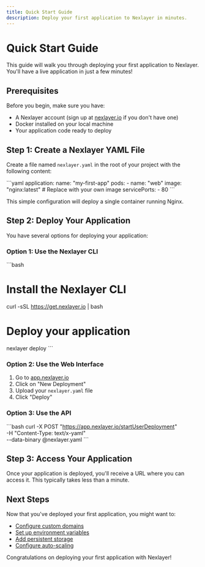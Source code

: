 ```yaml
---
title: Quick Start Guide
description: Deploy your first application to Nexlayer in minutes.
---
```


# Quick Start Guide

This guide will walk you through deploying your first application to Nexlayer. You'll have a live application in just a few minutes!

## Prerequisites

Before you begin, make sure you have:

- A Nexlayer account (sign up at [nexlayer.io](https://nexlayer.io) if you don't have one)
- Docker installed on your local machine
- Your application code ready to deploy

## Step 1: Create a Nexlayer YAML File

Create a file named `nexlayer.yaml` in the root of your project with the following content:

\`\`\`yaml
application:
  name: "my-first-app"
  pods:
    - name: "web"
      image: "nginx:latest"  # Replace with your own image
      servicePorts:
        - 80
\`\`\`

This simple configuration will deploy a single container running Nginx.

## Step 2: Deploy Your Application

You have several options for deploying your application:

### Option 1: Use the Nexlayer CLI

\`\`\`bash
# Install the Nexlayer CLI
curl -sSL https://get.nexlayer.io | bash

# Deploy your application
nexlayer deploy
\`\`\`

### Option 2: Use the Web Interface

1. Go to [app.nexlayer.io](https://app.nexlayer.io)
2. Click on "New Deployment"
3. Upload your `nexlayer.yaml` file
4. Click "Deploy"

### Option 3: Use the API

\`\`\`bash
curl -X POST "https://app.nexlayer.io/startUserDeployment" \
  -H "Content-Type: text/x-yaml" \
  --data-binary @nexlayer.yaml
\`\`\`

## Step 3: Access Your Application

Once your application is deployed, you'll receive a URL where you can access it. This typically takes less than a minute.

## Next Steps

Now that you've deployed your first application, you might want to:

- [Configure custom domains](/docs/custom-domains)
- [Set up environment variables](/docs/environment-variables)
- [Add persistent storage](/docs/persistent-storage)
- [Configure auto-scaling](/docs/auto-scaling)

Congratulations on deploying your first application with Nexlayer!
